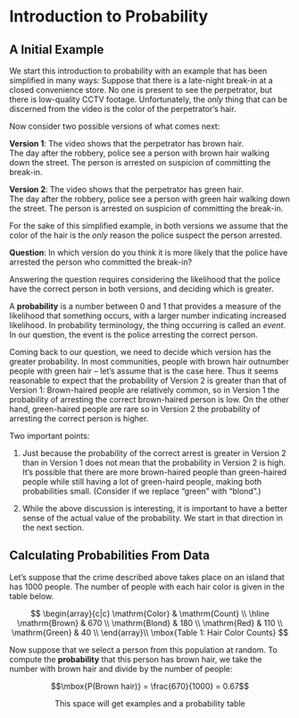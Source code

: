 # Introduction to Probability

## A Initial Example

We start this introduction to probability with an example that has been 
simplified in many ways:
Suppose that there is a late-night break-in at a closed convenience store.
No one is present to see the perpetrator, but there is low-quality
CCTV footage. Unfortunately, the *only* thing that can be discerned from 
the video is the color of the perpetrator's hair.

Now consider two possible versions of what comes next:

**Version 1**: The video shows that the perpetrator has brown hair.  
The day after the robbery, police see a person with brown hair walking down 
the street.  The person is arrested on suspicion of committing the break-in.

**Version 2**: The video shows that the perpetrator has green hair.  
The day after the robbery, police see a person with green hair walking down 
the street.  The person is arrested on suspicion of committing the break-in.

For the sake of this simplified example, in both versions 
we assume that the color of the 
hair is the *only* reason the police suspect the person arrested.

**Question**: In which version do you think it is more likely that
the police have arrested the person who committed the break-in?

Answering the question requires considering the likelihood that the police have
the correct person in both versions, and deciding which is greater.  

A **probability** is a number between 0 and 1 that provides a measure of
the likelihood that something occurs, with a larger number indicating
increased likelihood.  In probability terminology, 
the thing occurring is called an *event*.  In our question, the event is
the police arresting the correct person.

Coming back to our question, we need to decide which version has the
greater probability. In most communities, people with brown hair 
outnumber people with green hair -- let's assume that is the case 
here. Thus it seems reasonable to expect that the probability of Version 2 
is greater than that of Version 1: Brown-haired people are relatively
common, so in Version 1
the probability of arresting the correct brown-haired person 
is low.  On the other hand, green-haired people are rare so
in Version 2 the probability of arresting the correct person is higher.

Two important points:

1) Just because the probability of the correct arrest is greater in Version
2 than in Version 1 does not mean that the probability in Version 2 is high.
It's possible that there are more brown-haired people than green-haired people
while still having a lot of green-haird people, making both 
probabilities small. (Consider if we replace "green" with "blond".)

2) While the above discussion is interesting, it is important to have a
better sense of the actual value of the probability.  We start in that
direction in the next section.

## Calculating Probabilities From Data

Let's suppose that the crime described above takes place on an
island that has 1000 people.  The number of people with each hair
color is given in the table below.

$$
\begin{array}{c|c}
 \mathrm{Color} & \mathrm{Count} \\ \hline
\mathrm{Brown} & 670  \\ 
\mathrm{Blond} & 180  \\ 
\mathrm{Red} & 110  \\ 
\mathrm{Green} & 40  \\ 
\end{array}\\
\mbox{Table 1: Hair Color Counts}
$$

Now suppose that we select a person from this population at random.
To compute the **probability** that this person has brown hair,
we take the number with brown hair and divide by the number of 
people:

$$\mbox{P(Brown hair)} = \frac{670}{1000} = 0.67$$

$$\mbox{This space will get examples and a probability table}$$
